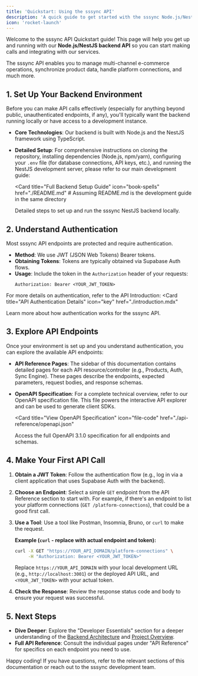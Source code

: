 ```yaml
---
title: 'Quickstart: Using the sssync API'
description: 'A quick guide to get started with the sssync Node.js/NestJS backend API.'
icon: 'rocket-launch'
---
```


Welcome to the sssync API Quickstart guide! This page will help you get up and running with our **Node.js/NestJS backend API** so you can start making calls and integrating with our services.

The sssync API enables you to manage multi-channel e-commerce operations, synchronize product data, handle platform connections, and much more.

## 1. Set Up Your Backend Environment

Before you can make API calls effectively (especially for anything beyond public, unauthenticated endpoints, if any), you'll typically want the backend running locally or have access to a development instance.

-   **Core Technologies**: Our backend is built with Node.js and the NestJS framework using TypeScript.
-   **Detailed Setup**: For comprehensive instructions on cloning the repository, installing dependencies (Node.js, npm/yarn), configuring your `.env` file (for database connections, API keys, etc.), and running the NestJS development server, please refer to our main development guide:

    <Card
      title="Full Backend Setup Guide"
      icon="book-spells"
      href="./README.md" # Assuming README.md is the development guide in the same directory
    >
      Detailed steps to set up and run the sssync NestJS backend locally.
    </Card>

## 2. Understand Authentication

Most sssync API endpoints are protected and require authentication.

-   **Method**: We use JWT (JSON Web Tokens) Bearer tokens.
-   **Obtaining Tokens**: Tokens are typically obtained via Supabase Auth flows.
-   **Usage**: Include the token in the `Authorization` header of your requests:
    ```http
    Authorization: Bearer <YOUR_JWT_TOKEN>
    ```

For more details on authentication, refer to the API Introduction:
<Card
  title="API Authentication Details"
  icon="key"
  href="./introduction.mdx"
>
  Learn more about how authentication works for the sssync API.
</Card>

## 3. Explore API Endpoints

Once your environment is set up and you understand authentication, you can explore the available API endpoints:

-   **API Reference Pages**: The sidebar of this documentation contains detailed pages for each API resource/controller (e.g., Products, Auth, Sync Engine). These pages describe the endpoints, expected parameters, request bodies, and response schemas.
-   **OpenAPI Specification**: For a complete technical overview, refer to our OpenAPI specification file. This file powers the interactive API explorer and can be used to generate client SDKs.

    <Card
      title="View OpenAPI Specification"
      icon="file-code"
      href="./api-reference/openapi.json"
    >
      Access the full OpenAPI 3.1.0 specification for all endpoints and schemas.
    </Card>

## 4. Make Your First API Call

1.  **Obtain a JWT Token**: Follow the authentication flow (e.g., log in via a client application that uses Supabase Auth with the backend).
2.  **Choose an Endpoint**: Select a simple `GET` endpoint from the API Reference section to start with. For example, if there's an endpoint to list your platform connections (`GET /platform-connections`), that could be a good first call.
3.  **Use a Tool**: Use a tool like Postman, Insomnia, Bruno, or `curl` to make the request.

    **Example (`curl` - replace with actual endpoint and token):**
    ```bash
    curl -X GET "https://YOUR_API_DOMAIN/platform-connections" \
         -H "Authorization: Bearer <YOUR_JWT_TOKEN>"
    ```

    Replace `https://YOUR_API_DOMAIN` with your local development URL (e.g., `http://localhost:3001`) or the deployed API URL, and `<YOUR_JWT_TOKEN>` with your actual token.

4.  **Check the Response**: Review the response status code and body to ensure your request was successful.

## 5. Next Steps

-   **Dive Deeper**: Explore the "Developer Essentials" section for a deeper understanding of the [Backend Architecture](./essentials/backend-architecture.mdx) and [Project Overview](./essentials/project-overview.mdx).
-   **Full API Reference**: Consult the individual pages under "API Reference" for specifics on each endpoint you need to use.

Happy coding! If you have questions, refer to the relevant sections of this documentation or reach out to the sssync development team.
